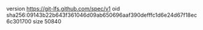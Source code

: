 version https://git-lfs.github.com/spec/v1
oid sha256:09143b22b643f361046d09ab650696aaf390defffc1d6e24d67f18ec6c301700
size 50840

